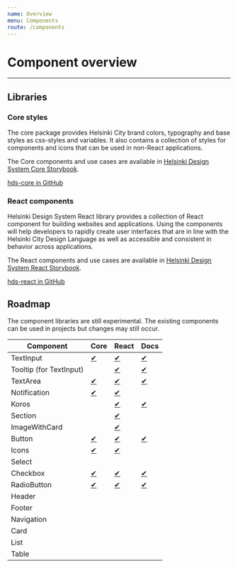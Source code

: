 ```yaml
---
name: Overview
menu: Components
route: /components
---
```


# Component overview

---

## Libraries

### Core styles

The core package provides Helsinki City brand colors, typography and base styles as css-styles and variables. It also contains a collection of styles for components and icons that can be used in non-React applications.

The Core components and use cases are available in [Helsinki Design System Core Storybook](/storybook/core).

[hds-core in GitHub](https://www.npmjs.com/package/hds-core)

### React components

Helsinki Design System React library provides a collection of React component for building websites and applications. Using the components will help developers to rapidly create user interfaces that are in line with the Helsinki City Design Language as well as accessible and consistent in behavior across applications.

The React components and use cases are available in [Helsinki Design System React Storybook](/storybook/react).

[hds-react in GitHub](https://www.npmjs.com/package/hds-react)

## Roadmap

The component libraries are still experimental. The existing components can be used in projects but changes may still occur.

Component               | Core                                                        | React                                                                 | Docs                                      |
----------------------- | ----------------------------------------------------------- | --------------------------------------------------------------------- | ----------------------------------------- |
TextInput               | [✔](/storybook/core/?path=/story/textinput--default)        | [✔](/storybook/react/?path=/story/components-textinput--default)      | [✔](/components/text-field)               |
Tooltip (for TextInput) |                                                             | [✔](/storybook/react/?path=/story/components-textinput--with-tooltip) | [✔](/components/text-field#with-tooltip)  |
TextArea                | [✔](/storybook/core/?path=/story/textarea--default)         | [✔](/storybook/react/?path=/story/components-textarea--default)       | [✔](/components/text-field)               |
Notification            | [✔](/storybook/core/?path=/story/notification--default)     | [✔](/storybook/react/?path=/story/components-notification--default)   |                                           |
Koros                   |                                                             | [✔](/storybook/react/?path=/story/components-koros--basic)            | [✔](/components/koros)                    |
Section                 |                                                             | [✔](/storybook/react/?path=/story/components-section--with-koros)     |                                           |
ImageWithCard           |                                                             | [✔](/storybook/react/?path=/story/components-imagewithcard--default)  |                                           |
Button                  | [✔](/storybook/core/?path=/story/button--primary)           | [✔](/storybook/react/?path=/story/components-button--primary)         | [✔](/components/button)                   |
Icons                   | [✔](/storybook/core/?path=/story/icons--angle-down)         | [✔](/storybook/react/?path=/story/components-icons--iconangledown)    |                                           |
Select                  |                                                             |                                                                       |                                           |
Checkbox                | [✔](/storybook/core/?path=/story/checkbox--default)         | [✔](/storybook/react/?path=/story/components-checkbox--default)       | [✔](/components/checkbox)                 |
RadioButton             | [✔](/storybook/core/?path=/story/radiobutton--default)      | [✔](/storybook/react/?path=/story/components-radiobutton--default)    | [✔](/components/radio-button)             |
Header                  |                                                             |                                                                       |                                           |
Footer                  |                                                             |                                                                       |                                           |
Navigation              |                                                             |                                                                       |                                           |
Card                    |                                                             |                                                                       |                                           |
List                    |                                                             |                                                                       |                                           |
Table                   |                                                             |                                                                       |                                           |
